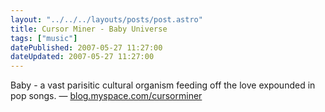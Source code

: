 ```yaml
---
layout: "../../../layouts/posts/post.astro"
title: Cursor Miner - Baby Universe
tags: ["music"]
datePublished: 2007-05-27 11:27:00
dateUpdated: 2007-05-27 11:27:00
---
```



<YouTube id="https://www.youtube.com/watch?v=QtH-5jRWuNE" />

Baby - a vast parisitic cultural organism feeding off the love expounded in pop songs.
— [blog.myspace.com/cursorminer](http://blog.myspace.com/index.cfm?fuseaction=blog.view&friendID=57570494&blogID=268353849")

